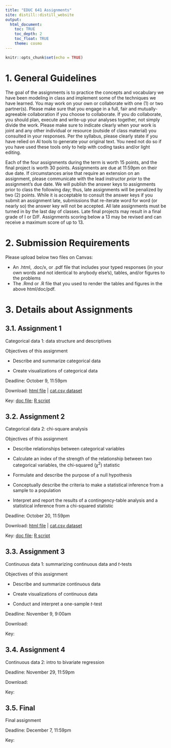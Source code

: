 ```yaml
---
title: "EDUC 641 Assignments"
site: distill::distill_website
output:
  html_document:
    toc: TRUE
    toc_depth: 2
    toc_float: TRUE
    theme: cosmo
---
```


```r
knitr::opts_chunk$set(echo = TRUE)
```

# 1. General Guidelines

The goal of the assignments is to practice the concepts and vocabulary we have been modeling in class and implement some of the techniques we have learned. You may work on your own or collaborate with one (1) or two partner(s). Please make sure that you engage in a full, fair and mutually-agreeable collaboration if you choose to collaborate. If you do collaborate, you should plan, execute and write-up your analyses together, not simply divide the work. Please make sure to indicate clearly when your work is joint and any other individual or resource (outside of class material) you consulted in your responses. Per the syllabus, please clearly state if you have relied on AI tools to generate your original text. You need not do so if you have used these tools only to help with coding tasks and/or light editing.

Each of the four assignments during the term is worth 15 points, and the final project is worth 30 points. Assignments are due at 11:59pm on their due date. If circumstances arise that require an extension on an assignment, please communicate with the lead instructor *prior* to the assignment's due date. We will publish the answer keys to assignments prior to class the following day; thus, late assignments will be penalized by two (2) points. While it is acceptable to consult the answer keys if you submit an assignment late, submissions that re-iterate word for word (or nearly so) the answer key will not be accepted. All late assignments must be turned in by the last day of classes. Late final projects may result in a final grade of I or D/F. Assignments scoring below a 13 may be revised and can receive a maximum score of up to 13.

# 2. Submission Requirements

Please upload below two files on Canvas:  

 * An .html, .doc/x, or .pdf file that includes your typed responses (in your own words and not identical to anybody else's), tables, and/or figures to the problems  
 * The .Rmd or .R file that you used to render the tables and figures in the above html/doc/pdf. 

# 3. Details about Assignments

## 3.1. Assignment 1

Categorical data 1: data structure and descriptives 

Objectives of this assignment

 * Describe and summarize categorical data

 * Create visualizations of categorical data

Deadline: October 9, 11:59pm

Download: [html file](./assignments/assignment01.html) | [cat.csv dataset](./data/cat.csv)

Key: 
[doc file](./assignments/keys/assignment01_key.docx); [R script](./assignments/keys/assignment01_key.R)

## 3.2. Assignment 2 

Categorical data 2: chi-square analysis

Objectives of this assignment

 * Describe relationships between categorical variables
 
 * Calculate an index of the strength of the relationship between two categorical variables, the chi-squared ($\chi^2$) statistic
 
 * Formulate and describe the purpose of a null hypothesis
 
 * Conceptually describe the criteria to make a statistical inference from a sample to a population
 
 * Interpret and report the results of a contingency-table analysis and a statistical inference from a chi-squared statistic

Deadline: October 20, 11:59pm

Download: [html file](./assignments/assignment02.html) | [cat.csv dataset](./data/cat.csv)

Key: 
[doc file](./assignments/keys/assignment02_key.docx); [R script](./assignments/keys/assignment02_key.R)

## 3.3. Assignment 3 

Continuous data 1: summarizing continuous data and $t$-tests

Objectives of this assignment

 * Describe and summarize continuous data

 * Create visualizations of continuous data
 
 * Conduct and interpret a one-sample $t$-test

Deadline: November 9, 9:00am

Download: <!-- [html file](./assignments/assignment03.html) | [cont.csv dataset](./data/cont.csv) -->

Key: 
<!-- [doc file](./assignments/keys/assignment03_key.docx); [R script](./assignments/keys/assignment03_key.R) -->

## 3.4. Assignment 4 

Continuous data 2: intro to bivariate regression

Deadline: November 29, 11:59pm

Download: <!-- [html file](./assignments/assignment04.html) | [cont.csv dataset](./data/cont.csv) -->

Key: 
<!-- [doc file](./assignments/keys/assignment04_key.docx); [R script](./assignments/keys/assignment04_key.R) -->


## 3.5. Final

Final assignment 

Deadline: December 7, 11:59pm
<!--
Download: 
[html file](./assignments/assignment05.html) | [ah01.csv dataset](./data/ah01.csv); [ah02.csv dataset](./data/ah02.csv)  -->

Key:







